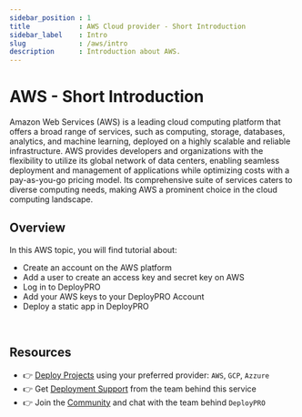 ```yaml
---
sidebar_position : 1
title            : AWS Cloud provider - Short Introduction 
sidebar_label    : Intro
slug             : /aws/intro
description      : Introduction about AWS.
---
```


# AWS - Short Introduction 

Amazon Web Services (AWS) is a leading cloud computing platform that offers a broad range of services, such as computing, storage, databases, analytics, and machine learning,  deployed on a highly scalable and reliable infrastructure. AWS provides developers and organizations with the flexibility to utilize its global network of data centers, enabling seamless deployment and management of applications while optimizing costs with a pay-as-you-go pricing model. Its comprehensive suite of services caters to diverse computing needs, making AWS a prominent choice in the cloud computing landscape.

## Overview
In this AWS topic, you will find tutorial about:
- Create an account on the AWS platform
- Add a user to create an access key and secret key on AWS
- Log in to DeployPRO
- Add your AWS keys to your DeployPRO Account
- Deploy a static app in DeployPRO


<br />

## Resources

- 👉 [Deploy Projects](https://deploypro.dev/) using your preferred provider: `AWS`, `GCP`, `Azzure`
- 👉 Get [Deployment Support](https://deploypro.dev/support/) from the team behind this service
- 👉 Join the [Community](https://discord.gg/qQhjQZhnur) and chat with the team behind `DeployPRO`
